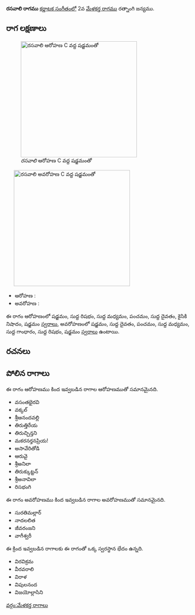 {{Infobox ragam
	| name          	= రసవాలి
	| synonym	    	= 
	| mela          	= 
	| chakra        	= 
	| janaka        	= 
	| type          	= షడవ
	| arohanam      	= {{svaraC|S|R1|M1|P|D1|N2|S'}} 
	| avarohanam    	= {{svaraC|S'|D1|P|M1|G1|R1|S}}
	| jeeva         	=
	| chhaya        	=
	| nyasa         	=
	| vishesha      	= 
	| equivalent  		= 
}}
{{కర్ణాటక సంగీత రాగాలు}}
'''రసవాలి రాగము''' [[కర్ణాటక సంగీతం]]లో 2వ [[మేళకర్త రాగము]] రత్నాంగి జన్యము. 


==రాగ లక్షణాలు==
[[Image:rasavali_ar_kb2wiki.png|thumb|right|316px|''రసవాలి'' ఆరోహణ C వద్ద షడ్జమంతో]]
	[[Image:rasavali_av_kb2wiki.png|thumb|right|316px|''రసవాలి'' అవరోహణ C వద్ద షడ్జమంతో]]

* ఆరోహణ : {{svaraC|S|R1|M1|P|D1|N2|S'}} 
* అవరోహణ : {{svaraC|S'|D1|P|M1|G1|R1|S}}

ఈ రాగం ఆరోహణంలో షడ్జమం, సుద్ద  రిషభం, సుద్ద మధ్యమం, పంచమం, సుద్ద దైవతం, కైసికి నిషాదం, షడ్జమం [[స్వరాలు]], అవరోహణంలో షడ్జమం, సుద్ద దైవతం, పంచమం, సుద్ద మధ్యమం, సుద్ద  గాంధారం, సుద్ద  రిషభం, షడ్జమం [[స్వరాలు]] ఉంటాయి.

==రచనలు==



==పోలిన రాగాలు==
ఈ రాగం ఆరోహణము కింద ఇవ్వబడిన రాగాల ఆరోహణముతో సమానమైనది.
* వసంతభైరవి
* వక్కల్
* శ్రీఆనందవల్లి
* తిరుత్తిరేయ
* తిరుచ్చిన్తని
* మకరనర్తనప్రియ!
* అసావేరితోడి
*  ఆరువై
*  శ్రీఅనిలా
* తిరుక్కుట్టన్
* శ్రీఅనావిలా
* రిసభంగి

ఈ రాగం అవరోహణము కింద ఇవ్వబడిన రాగాల అవరోహణముతో సమానమైనది.
* సురతిమల్లార్
* నాదలలిత
* జీవరంజని
* వాగీశ్వరీ

ఈ క్రింద ఇవ్వబడిన రాగాలకు ఈ రాగంతో ఒక్క స్వరస్థాన భేదం ఉన్నది.
* విరవిక్రమ
* వీరవరాలి
* విరాళ
* విపులనంద
* విజయోల్లాసిని



[[వర్గం:మేళకర్త రాగాలు]]